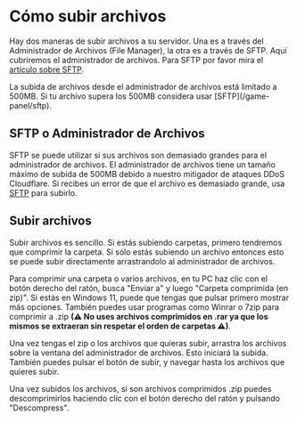 # Cómo subir archivos

Hay dos maneras de subir archivos a su servidor. Una es a través del Administrador de Archivos (File Manager), la otra es a través de SFTP. Aquí cubriremos el administrador de archivos. Para SFTP por favor mira el [artículo sobre SFTP](/game-panel/sftp).


<Callout type="warning" emoji="⚠️">
    La subida de archivos desde el administrador de archivos está limitado a 500MB. Si tu archivo supera los 500MB considera usar [SFTP](/game-panel/sftp).
</Callout> 

## SFTP o Administrador de Archivos
SFTP se puede utilizar si sus archivos son demasiado grandes para el administrador de archivos. El administrador de archivos tiene un tamaño máximo de subida de 500MB debido a nuestro mitigador de ataques DDoS Cloudflare. Si recibes un error de que el archivo es demasiado grande, usa [SFTP](/game-panel/sftp) para subirlo.

## Subir archivos

Subir archivos es sencillo. Si estás subiendo carpetas, primero tendremos que comprimir la carpeta. Si sólo estás subiendo un archivo entonces esto se puede subir directamente arrastrandolo al administrador de archivos.

Para comprimir una carpeta o varios archivos, en tu PC haz clic con el botón derecho del ratón, busca "Enviar a" y luego "Carpeta comprimida (en zip)". Si estás en Windows 11, puede que tengas que pulsar primero mostrar más opciones. También puedes usar programas como Winrar o 7zip para comprimir a .zip **(⚠ No uses archivos comprimidos en .rar ya que los mismos se extraeran sin respetar el orden de carpetas ⚠)**.

Una vez tengas el zip o los archivos que quieras subir, arrastra los archivos sobre la ventana del administrador de archivos. Esto iniciará la subida. También puedes pulsar el botón de subir, y navegar hasta los archivos que quieres subir.

Una vez subidos los archivos, si son archivos comprimidos .zip puedes descomprimirlos haciendo clic con el botón derecho del ratón y pulsando "Descompress".